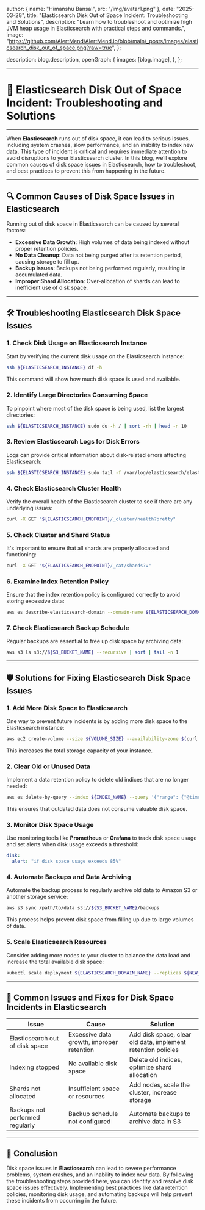 
  author: { name: "Himanshu Bansal", src: "/img/avatar1.png" },
  date: "2025-03-28",
  title: "Elasticsearch Disk Out of Space Incident: Troubleshooting and Solutions",
  description: "Learn how to troubleshoot and optimize high JVM heap usage in Elasticsearch with practical steps and commands.",
  image: "https://github.com/AlertMend/AlertMend.io/blob/main/_posts/images/elasticsearch_disk_out_of_space.png?raw=true",
};

  description: blog.description,
  openGraph: {
    images: [blog.image],
  },
};



---
# 🚨 **Elasticsearch Disk Out of Space Incident: Troubleshooting and Solutions**
---

When **Elasticsearch** runs out of disk space, it can lead to serious issues, including system crashes, slow performance, and an inability to index new data. This type of incident is critical and requires immediate attention to avoid disruptions to your Elasticsearch cluster. In this blog, we’ll explore common causes of disk space issues in Elasticsearch, how to troubleshoot, and best practices to prevent this from happening in the future.

---

## 🔍 **Common Causes of Disk Space Issues in Elasticsearch**

Running out of disk space in Elasticsearch can be caused by several factors:
- **Excessive Data Growth**: High volumes of data being indexed without proper retention policies.
- **No Data Cleanup**: Data not being purged after its retention period, causing storage to fill up.
- **Backup Issues**: Backups not being performed regularly, resulting in accumulated data.
- **Improper Shard Allocation**: Over-allocation of shards can lead to inefficient use of disk space.

---

## 🛠️ **Troubleshooting Elasticsearch Disk Space Issues**

### 1. **Check Disk Usage on Elasticsearch Instance**
Start by verifying the current disk usage on the Elasticsearch instance:
```bash
ssh ${ELASTICSEARCH_INSTANCE} df -h
```
This command will show how much disk space is used and available.

### 2. **Identify Large Directories Consuming Space**
To pinpoint where most of the disk space is being used, list the largest directories:
```bash
ssh ${ELASTICSEARCH_INSTANCE} sudo du -h / | sort -rh | head -n 10
```

### 3. **Review Elasticsearch Logs for Disk Errors**
Logs can provide critical information about disk-related errors affecting Elasticsearch:
```bash
ssh ${ELASTICSEARCH_INSTANCE} sudo tail -f /var/log/elasticsearch/elasticsearch.log | grep "disk"
```

### 4. **Check Elasticsearch Cluster Health**
Verify the overall health of the Elasticsearch cluster to see if there are any underlying issues:
```bash
curl -X GET "${ELASTICSEARCH_ENDPOINT}/_cluster/health?pretty"
```

### 5. **Check Cluster and Shard Status**
It's important to ensure that all shards are properly allocated and functioning:
```bash
curl -X GET "${ELASTICSEARCH_ENDPOINT}/_cat/shards?v"
```

### 6. **Examine Index Retention Policy**
Ensure that the index retention policy is configured correctly to avoid storing excessive data:
```bash
aws es describe-elasticsearch-domain --domain-name ${ELASTICSEARCH_DOMAIN_NAME}
```

### 7. **Check Elasticsearch Backup Schedule**
Regular backups are essential to free up disk space by archiving data:
```bash
aws s3 ls s3://${S3_BUCKET_NAME} --recursive | sort | tail -n 1
```

---

## 🛡️ **Solutions for Fixing Elasticsearch Disk Space Issues**

### 1. **Add More Disk Space to Elasticsearch**
One way to prevent future incidents is by adding more disk space to the Elasticsearch instance:
```bash
aws ec2 create-volume --size ${VOLUME_SIZE} --availability-zone $(curl -s http://169.254.169.254/latest/meta-data/placement/availability-zone)
```
This increases the total storage capacity of your instance.

### 2. **Clear Old or Unused Data**
Implement a data retention policy to delete old indices that are no longer needed:
```bash
aws es delete-by-query --index ${INDEX_NAME} --query '{"range": {"@timestamp": {"lt": "now-${NUMBER_OF_DAYS_TO_KEEP_DATA}d"}}}'
```
This ensures that outdated data does not consume valuable disk space.

### 3. **Monitor Disk Space Usage**
Use monitoring tools like **Prometheus** or **Grafana** to track disk space usage and set alerts when disk usage exceeds a threshold:
```yaml
disk:
  alert: "if disk space usage exceeds 85%"
```

### 4. **Automate Backups and Data Archiving**
Automate the backup process to regularly archive old data to Amazon S3 or another storage service:
```bash
aws s3 sync /path/to/data s3://${S3_BUCKET_NAME}/backups
```
This process helps prevent disk space from filling up due to large volumes of data.

### 5. **Scale Elasticsearch Resources**
Consider adding more nodes to your cluster to balance the data load and increase the total available disk space:
```bash
kubectl scale deployment ${ELASTICSEARCH_DOMAIN_NAME} --replicas ${NEW_REPLICA_COUNT}
```

---

## 🔄 **Common Issues and Fixes for Disk Space Incidents in Elasticsearch**

| **Issue**                              | **Cause**                                      | **Solution**                                      |
|----------------------------------------|------------------------------------------------|---------------------------------------------------|
| Elasticsearch out of disk space        | Excessive data growth, improper retention       | Add disk space, clear old data, implement retention policies |
| Indexing stopped                       | No available disk space                        | Delete old indices, optimize shard allocation     |
| Shards not allocated                   | Insufficient space or resources                | Add nodes, scale the cluster, increase storage    |
| Backups not performed regularly        | Backup schedule not configured                 | Automate backups to archive data in S3            |

---

## 🚀 **Conclusion**

Disk space issues in **Elasticsearch** can lead to severe performance problems, system crashes, and an inability to index new data. By following the troubleshooting steps provided here, you can identify and resolve disk space issues effectively. Implementing best practices like data retention policies, monitoring disk usage, and automating backups will help prevent these incidents from occurring in the future.
